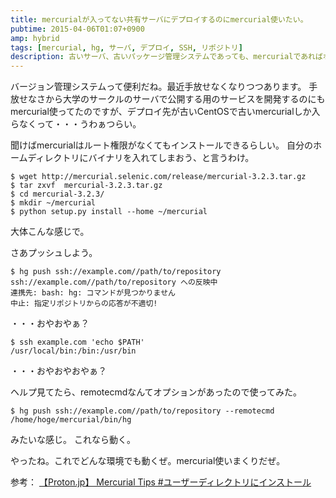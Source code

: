 ```yaml
---
title: mercurialが入ってない共有サーバにデプロイするのにmercurial使いたい。
pubtime: 2015-04-06T01:07+0900
amp: hybrid
tags: [mercurial, hg, サーバ, デプロイ, SSH, リポジトリ]
description: 古いサーバ、古いパッケージ管理システムであっても、mercurialであればホームディレクトリにインストールしてプッシュしたり出来るそうです。共有サーバにインストールして、リポジトリをプッシュする方法のメモです。
---
```


バージョン管理システムって便利だね。最近手放せなくなりつつあります。
手放せなさから大学のサークルのサーバで公開する用のサービスを開発するのにもmercurial使ってたのですが、デプロイ先が古いCentOSで古いmercurialしか入らなくって・・・うわぁつらい。

聞けばmercurialはルート権限がなくてもインストールできるらしい。
自分のホームディレクトリにバイナリを入れてしまおう、と言うわけ。
``` shell
$ wget http://mercurial.selenic.com/release/mercurial-3.2.3.tar.gz
$ tar zxvf  mercurial-3.2.3.tar.gz
$ cd mercurial-3.2.3/
$ mkdir ~/mercurial
$ python setup.py install --home ~/mercurial
```
大体こんな感じで。

さあプッシュしよう。
``` shell
$ hg push ssh://example.com//path/to/repository
ssh://example.com//path/to/repository への反映中
連携先: bash: hg: コマンドが見つかりません
中止: 指定リポジトリからの応答が不適切!
```
・・・おやおやぁ？

``` shell
$ ssh example.com 'echo $PATH'
/usr/local/bin:/bin:/usr/bin
```
・・・おやおやおやぁ？

ヘルプ見てたら、remotecmdなんてオプションがあったので使ってみた。
``` shell
$ hg push ssh://example.com//path/to/repository --remotecmd /home/hoge/mercurial/bin/hg
```
みたいな感じ。
これなら動く。

やったね。これでどんな環境でも動くぜ。mercurial使いまくりだぜ。

参考： [【Proton.jp】 Mercurial Tips #ユーザーディレクトリにインストール](http://www.proton.jp/main/programming/mercurial.html#local_install)
